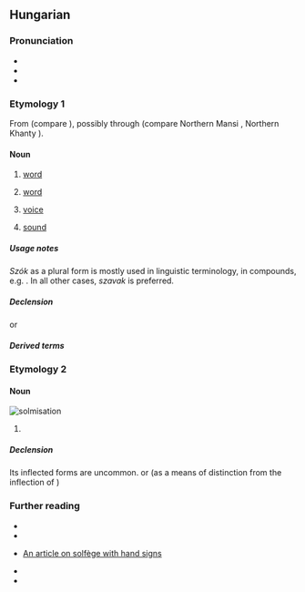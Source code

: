 {{also|sző}}
==Hungarian==

===Pronunciation===
* {{hu-IPA}}
* {{audio|hu|Hu-szó.ogg|Audio}}
* {{rhymes|hu|soː|s=1}}

===Etymology 1===
From {{der|hu|trk|-}} (compare {{cog|tr|sav}}), possibly through {{inh|hu|urj-ugr-pro|*sawɜ}} (compare Northern Mansi {{m|mns|сов}}, Northern Khanty {{m|kca|сӑв}}).

====Noun====
{{hu-noun|pl=szavak|alt=szók}}

# {{lb|hu|linguistics}} [[word]] {{gloss|smallest unit of language which has a particular meaning}}
# [[word]] {{gloss|promise; oath or guarantee}}
#: {{uxi|hu|Sosem szegjük meg a '''szavunkat'''.|We never break our '''word'''.}}
# [[voice]] {{gloss|an expressed opinion, choice, will, desire, or wish; the right or ability to make such expression or to have it considered}}
#: {{uxi|hu|[[Népszava|Nép'''szava''']]|The '''Voice''' of People|q=title of a newspaper}}
# {{lb|hu|chiefly as a second element in compounds}} [[sound]]
#: {{uxi|hu|muzsika'''szó'''|'''sound''' of music}}
#: {{uxi|hu|orgona'''szó'''|the '''sound''' of the organ [the instrument]}}
#: {{uxi|hu|fütty'''szó'''|'''sound''' of whistle}}

=====Usage notes=====
''Szók'' as a plural form is mostly used in linguistic terminology, in compounds, e.g. {{m|hu|kötőszók}}. In all other cases, ''szavak'' is preferred.

=====Declension=====
{{hu-infl-nom|szava|o|-|stem2=szó}}{{hu-pos-atok|szav||ai}}
or
{{hu-infl-nom|szó|o}}{{hu-pos-tok|szó}}

=====Derived terms=====
{{col4|hu
|álszó
|szavas
|szóbeli
|szócska
|szól
|szónok
|szótlan
}}
{{der4|hu|title=Compound words with this term at the beginning
|szóaktiválás
|szóalak
|szóalakzat
|szóalkotás
|szóállomány
|szóanyag
|szóáradat
|szóasszociáció
|szóbeszéd
|szóbokor
|szóbőség
|szóbuborék
|szócikk
|szócsalád
|szócsata
|szócsavarás
|szócséplés
|szócsoport
|szócső
|szódíj
|szóegyenlet
|szóegység
|szóelem
|[[szóelemzés]], [[szóelemző]]
|[[szóellenőrzés]], [[szóellenőrző]]
|szóelőfordulás
|szóelvonás
|szófaj
|szófecsérlés
|[[szófejtés]], [[szófejtő]]
|szófelismerés
|szóficam
|[[szófogadás]], [[szófogadatlan]], [[szófogadó]]
|szófordulat
|szófosás
|szófoszlány
|szóföldrajz
|szófukar
|szófűzés
|szógyök
|szógyökér
|szógyűjtemény
|szóhagyomány
|szóhalmaz
|szóhalmozás
|szóhangsúly
|szóhangulat
|szóhangzás
|szóharc
|szóhasadás
|szóhasználat
|szóhatár
|szóírás
|szóismétlés
|szójárás
|szójáték
|szójegyzék
|szójelentés
|szókapcsolat
|szókép
|szóképzés
|szóképző
|szókeresés
|szókészlet
|szókezdő
|[[szókimondás]], [[szókimondó]]
|szókincs
|szókölcsönzés
|szóköz
|szólánc
|szómágia
|szómagyarázat
|szómegvonás
|szómondat
|szómutató
|szóosztály
|szóösszerántás
|szóösszetétel
|szóösszevonás
|szóözön
|szópár
|szópárbaj
|szóragozás
|szórejtvény
|szórekord
|szórend
|szórész
|[[szórövidítés]], [[szórövidülés]]
|szósor
|szószaporítás
|szószátyár
|szószedet
|[[szószegés]], [[szószegő]]
|szószék
|szószemantika
|szószerkezet
|szószóló
|szótag
|szótan
|[[szótanítás]], [[szótanulás]]
|szótár
|szóteremtés
|szótévesztés
|szótő
|szótöbbség
|szótöredék
|szótörténet
|szóválasztás
|szóváltás
|szóváltozat
|szóvédjegy
|szóvég
|szóvegyülés
|szóvicc
|szóvirág
|szóvivő
}}
{{col4|hu|title=Compound words with this term at the end―in the literal, linguistic sense
|alapszó
|argószó
|betűszó
|birtokszó
|búcsúszó
|címszó
|divatszó
|elöljárószó
|fogalomszó
|fokozószó
|formaszó
|[[gyökérszó]], [[gyökszó]]
|határozószó
|[[ikerszó]] → [[álikerszó]]
|indulatszó
|jelszó
|jövevényszó
|kérdőszó
|kölcsönszó
|köszönőszó
|kötőszó
|közszó
|kulcsszó
|mesterségszó
|módosítószó
|mondatszó
|mozaikszó
|mutatószó
|műszó
|[[névszó]] → [[igenévszó]]
|parancsszó
|példaszó
|őrszó
|segédszó
|simulószó
|szakszó
|származékszó
|szitokszó
|tagadószó
|tájszó
|tiltószó
|töltelékszó
|tőszó
|tükörszó
|utalószó
|vándorszó
|varázsszó
|vezényszó
|vezérszó
|végszó
|viszonyszó
|zokszó
}}
{{col4|hu|title=Compound words with this term at the end―sounds and voices
|ágyúszó
|dobszó
|dudaszó
|énekszó
|furulyaszó
|fuvolaszó
|füttyszó
|harangszó
|harsonaszó
|hegedűszó
|kakasszó
|kakukkszó
|kürtszó
|muzsikaszó
|nótaszó
|orgonaszó
|pacsirtaszó
|sípszó
|trombitaszó
|zeneszó
|zongoraszó
}}
{{col4|hu|title=Compound words with this term at the end―other senses|sort=n <!-- for some reason, "élőszó" is moved before "előszó", which is wrong -->
|becsszó
|becsületszó
|előszó
|élőszó
|jajszó
|pipaszó
|szí-szó
|utószó
|[[zárszó]], [[zárószó]]
}}
{{col3|hu|title=Expressions
|állja a szavát
|szavát adja
|száz szónak is egy a vége
|szóba hoz
|szóba jön
|szóra sem érdemes
|szóról szóra
|szó szerint
|szótári szó
|szót fogad
}}

===Etymology 2===
{{rfe|hu}}

====Noun====
[[Image:Szolmizáció.JPG|thumb|solmisation]]
{{hu-noun|k}}

# {{senseid|hu|solfege-5}} {{l|en|sol|id=solfege}} {{gloss|a syllable used in [[solfège]] to represent the fifth note of a major scale}}
#: {{cot|hu|dó|ré|mi#Hungarian: solfege-3|fá|lá|ti#Hungarian: solfege-7}}

=====Declension=====
Its inflected forms are uncommon.
{{hu-infl-nom|szó|o|esm_sg=y}}{{hu-pos-tok|szó}}
or (as a means of distinction from the inflection of {{m|hu||szó|word}})
{{hu-infl-nom|szó-|o|esm_sg=y}}{{hu-pos-tok|szó-}}<!-- esm_sg: "ezt a hangot nem fogadom el szó(-)ul"-->

===Further reading===
* {{R:ErtSz|1|word}}
* {{R:ErtSz|2|[music] sol}}
* {{q|Hungarian}} [https://web.archive.org/web/20160324012424/http://cotcot.hu/cikk/2008/07/01/mi-ez-szolmizacio An article on solfège with hand signs]
* {{R:HES}}
* {{R:Bizonfy HE 1886|aop=404}}

{{cln|hu|two-letter words|terms with multiple lemma etymologies|terms with multiple noun etymologies}}
{{topics|hu|Grammar|Music}}
